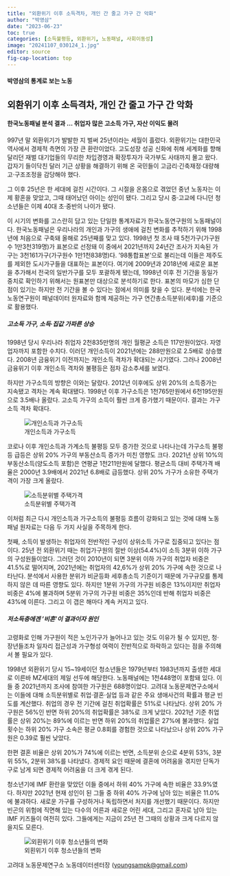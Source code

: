 ```yaml
---
title: "외환위기 이후 소득격차, 개인 간 줄고 가구 간 악화"
author: "박영삼"
date: "2023-06-23"
toc: true
categories: [소득불평등, 외환위기, 노동패널, 사회이동성]
image: "20241107_030124_1.jpg"
editor: source
fig-cap-location: top
---
```


#### 박영삼의 통계로 보는 노동

## 외환위기 이후 소득격차, 개인 간 줄고 가구 간 악화

#### 한국노동패널 분석 결과 … 취업자 많은 고소득 가구, 자산 이익도 몰려

997년 말 외환위기가 발발한 지 벌써 25년이라는 세월이 흘렀다. 외환위기는 대한민국 역사에서 경제적 측면의 가장 큰 환란이었다. 고도성장 성공 신화에 취해 세계화를 향해 달리던 재벌 대기업들의 무리한 차입경영과 확장투자가 국가부도 사태까지 몰고 왔다. 갑자기 들이닥친 달러 기근 상황을 해결하기 위해 온 국민들이 고금리·긴축재정·대량해고·구조조정을 감당해야 했다.

그 이후 25년은 한 세대에 걸친 시간이다. 그 시절을 온몸으로 겪었던 중년 노동자는 이제 황혼을 맞았고, 그때 태어났던 아이는 성인이 됐다. 그리고 당시 중·고교에 다니던 청소년들은 이제 40대 초·중반의 나이가 됐다.

이 시기의 변화를 고스란히 담고 있는 단일한 통계자료가 한국노동연구원의 노동패널이다. 한국노동패널은 우리나라의 개인과 가구의 생애에 걸친 변화를 추적하기 위해 1998년에 처음으로 구축돼 올해로 25년째를 맞고 있다. 1998년 첫 조사 때 5천가구(가구원수 1만3천319명)가 표본으로 선정돼 이 중에서 2021년까지 24년간 조사가 지속된 가구는 3천161가구(가구원수 1만1천838명)다. ‘98통합표본’으로 불리는데 이들은 제주도를 제외한 도시가구들을 대표하는 표본이다. 여기에 2009년과 2018년에 새로운 표본을 추가해서 전국의 일반가구를 모두 포괄하게 됐는데, 1998년 이후 전 기간을 동일가중치로 확인하기 위해서는 원표본만 대상으로 분석하기로 한다. 표본의 마모가 심한 단점이 있기는 하지만 전 기간을 볼 수 있다는 점에서 의미를 찾을 수 있다. 분석에는 한국노동연구원이 패널데이터 원자료와 함께 제공하는 가구 연간총소득분위(세후)를 기준으로 활용했다.

##### 고소득 가구, 소득·집값 가파른 상승

1998년 당시 우리나라 취업자 2천835만명의 개인 월평균 소득은 117만원이었다. 자영업자까지 포함한 수치다. 이러던 개인소득이 2021년에는 288만원으로 2.5배로 상승했다. 2008년 금융위기 이전까지는 개인소득 격차가 확대되는 시기였다. 그러나 2008년 금융위기 이후 개인소득 격차와 불평등은 점차 감소추세를 보였다.

하지만 가구소득의 방향은 이와는 달랐다. 2012년 이후에도 상위 20%의 소득증가는 지속됐고 격차는 계속 확대됐다. 1998년 이후 가구소득은 1천765만원에서 6천195만원으로 3.5배나 올랐다. 고소득 가구의 소득이 훨씬 크게 증가했기 때문이다. 결과는 가구소득 격차 확대다.

![개인소득과 가구소득](20241107_030124.jpg){fig-align="center"}

코로나 이후 개인소득과 가계소득 불평등 모두 증가한 것으로 나타나는데 가구소득 불평등 급등은 상위 20% 가구의 부동산소득 증가가 미친 영향도 크다. 2021년 상위 10%의 부동산소득(양도소득 포함)은 연평균 1천211만원에 달했다. 평균소득 대비 주택가격 배율은 2000년 3.9배에서 2021년 6.8배로 급등했다. 상위 20% 가구가 소유한 주택가격이 가장 크게 올랐다.

![소득분위별 주택가격](20241107_030317.jpg){fig-align="center"}

이처럼 최근 다시 개인소득과 가구소득의 불평등 흐름이 강화되고 있는 것에 대해 노동패널 원자료는 다음 두 가지 사실을 주목하게 한다.

첫째, 소득이 발생하는 취업자의 전반적인 구성이 상위소득 가구로 집중되고 있다는 점이다. 25년 전 외환위기 때는 취업가구원의 절반 이상(54.4%)이 소득 3분위 이하 가구의 구성원들이었다. 그러던 것이 2010년이 되면 3분위 이하 가구의 취업자 비중은 41.5%로 떨어지며, 2021년에는 취업자의 42,6%가 상위 20% 가구에 속한 것으로 나타난다. 분석에서 사용한 분위가 비균등화 세후총소득 기준이기 때문에 가구규모를 통제하지 않은 데 따른 영향도 있다. 하지만 1분위 가구의 가구원 비중은 13%이지만 취업자 비중은 4%에 불과하며 5분위 가구의 가구원 비중은 35%인데 반해 취업자 비중은 43%에 이른다. 그리고 이 갭은 해마다 계속 커지고 있다.

##### 저소득층에겐 ‘비혼’이 결과이자 원인

고령화로 인해 가구원이 적은 노인가구가 늘어나고 있는 것도 이유가 될 수 있지만, 청·장년들조차 일자리 접근성과 가구형성 여력이 전반적으로 하락하고 있다는 점을 주의해서 볼 필요가 있다.

1998년 외환위기 당시 15\~19세이던 청소년들은 1979년부터 1983년까지 출생한 세대로 이른바 MZ세대의 제일 선두에 해당한다. 노동패널에는 1천448명이 포함돼 있다. 이들 중 2021년까지 조사에 참여한 가구원은 688명이었다. 고려대 노동문제연구소에서는 이들에 대해 소득분위별로 취업·결혼·실업 등과 같은 주요 생애사건의 확률과 평균 빈도를 계산했다. 취업의 경우 전 기간에 걸친 취업확률은 51%로 나타났다. 상위 20% 가구원은 56%인 반면 하위 20%의 취업확률은 38%로 크게 낮았다. 2021년 기준 취업률은 상위 20%는 89%에 이르는 반면 하위 20%의 취업률은 27%에 불과했다. 실업횟수는 하위 20% 가구 소속은 평균 0.8회를 경험한 것으로 나타났으나 상위 20% 가구원은 0.39로 훨씬 낮았다.

한편 결혼 비율은 상위 20%가 74%에 이르는 반면, 소득분위 순으로 4분위 53%, 3분위 55%, 2분위 38%를 나타냈다. 경제적 요인 때문에 결혼에 어려움을 겪지만 단독가구로 남게 되면 경제적 어려움을 더 크게 겪게 된다.

청소년기에 IMF 환란을 맞았던 이들 중에서 하위 40% 가구에 속한 비율은 33.9%였다. 하지만 2021년 현재 성인이 된 그들 중 하위 40% 가구에 남아 있는 비율은 11.0%에 불과하다. 새로운 가구를 구성하거나 독립하면서 처지를 개선했기 때문이다. 하지만 빈곤의 위험에 직면해 있는 다수의 어른과 새로운 어린 세대, 그리고 혼자로 남아 있는 IMF 키즈들이 여전히 있다. 그들에게는 지금이 25년 전 그때의 상황과 크게 다르지 않을지도 모른다.

![외횐위기 이후 청소년들의 변화](215777_93151_5548.jpg){fig-align="center"}

고려대 노동문제연구소 노동데이터센터장 ([youngsampk\@gmail.com](youngsampk@gmail.com))\
